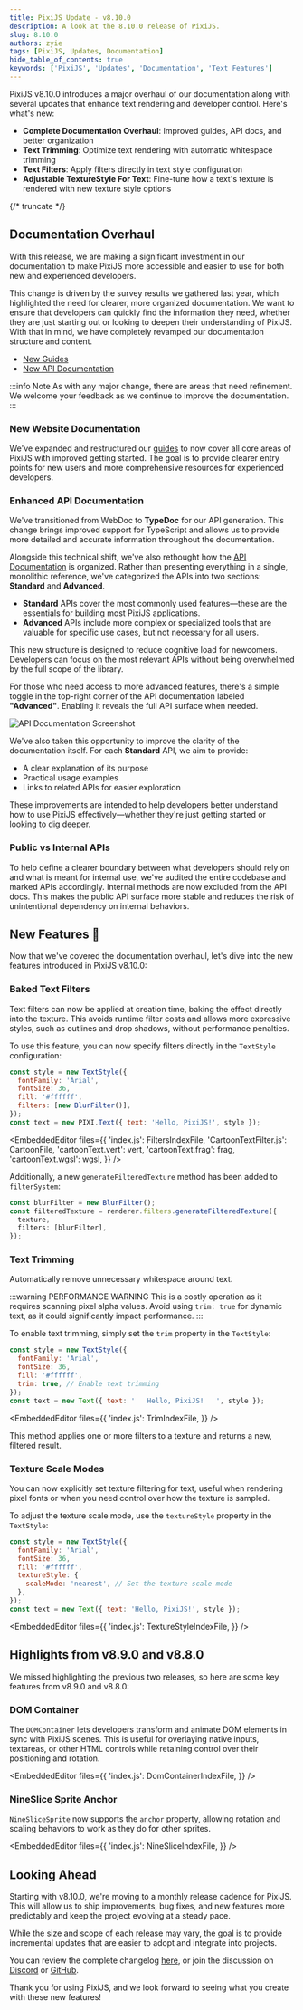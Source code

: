 ```yaml
---
title: PixiJS Update - v8.10.0
description: A look at the 8.10.0 release of PixiJS.
slug: 8.10.0
authors: zyie
tags: [PixiJS, Updates, Documentation]
hide_table_of_contents: true
keywords: ['PixiJS', 'Updates', 'Documentation', 'Text Features']
---
```



PixiJS v8.10.0 introduces a major overhaul of our documentation along with several updates that enhance text rendering and developer control. Here's what's new:

- **Complete Documentation Overhaul**: Improved guides, API docs, and better organization
- **Text Trimming**: Optimize text rendering with automatic whitespace trimming
- **Text Filters**: Apply filters directly in text style configuration
- **Adjustable TextureStyle For Text**: Fine-tune how a text's texture is rendered with new texture style options

{/* truncate */}

## Documentation Overhaul

With this release, we are making a significant investment in our documentation to make PixiJS more accessible and easier to use for both new and experienced developers.

This change is driven by the survey results we gathered last year, which highlighted the need for clearer, more organized documentation. We want to ensure that developers can quickly find the information they need, whether they are just starting out or looking to deepen their understanding of PixiJS. With that in mind, we have completely revamped our documentation structure and content.

- [New Guides](/8.x/guides/getting-started/intro)
- [New API Documentation](https://pixijs.download/release/docs/index.html)

:::info Note
As with any major change, there are areas that need refinement. We welcome your feedback as we continue to improve the documentation.
:::

### New Website Documentation

We've expanded and restructured our [guides](/8.x/guides/getting-started/intro) to now cover all core areas of PixiJS with improved getting started. The goal is to provide clearer entry points for new users and more comprehensive resources for experienced developers.

### Enhanced API Documentation

We've transitioned from WebDoc to **TypeDoc** for our API generation. This change brings improved support for TypeScript and allows us to provide more detailed and accurate information throughout the documentation.

Alongside this technical shift, we've also rethought how the [API Documentation](https://pixijs.download/release/docs/index.html) is organized. Rather than presenting everything in a single, monolithic reference, we've categorized the APIs into two sections: **Standard** and **Advanced**.

- **Standard** APIs cover the most commonly used features—these are the essentials for building most PixiJS applications.
- **Advanced** APIs include more complex or specialized tools that are valuable for specific use cases, but not necessary for all users.

This new structure is designed to reduce cognitive load for newcomers. Developers can focus on the most relevant APIs without being overwhelmed by the full scope of the library.

For those who need access to more advanced features, there's a simple toggle in the top-right corner of the API documentation labeled **"Advanced"**. Enabling it reveals the full API surface when needed.

![API Documentation Screenshot](/images/blog/typedoc-advanced.png)

We've also taken this opportunity to improve the clarity of the documentation itself. For each **Standard** API, we aim to provide:

- A clear explanation of its purpose
- Practical usage examples
- Links to related APIs for easier exploration

These improvements are intended to help developers better understand how to use PixiJS effectively—whether they're just getting started or looking to dig deeper.

### Public vs Internal APIs

To help define a clearer boundary between what developers should rely on and what is meant for internal use, we've audited the entire codebase and marked APIs accordingly. Internal methods are now excluded from the API docs. This makes the public API surface more stable and reduces the risk of unintentional dependency on internal behaviors.

## New Features 🎉

Now that we've covered the documentation overhaul, let's dive into the new features introduced in PixiJS v8.10.0:

### Baked Text Filters

Text filters can now be applied at creation time, baking the effect directly into the texture. This avoids runtime filter costs and allows more expressive styles, such as outlines and drop shadows, without performance penalties.

To use this feature, you can now specify filters directly in the `TextStyle` configuration:

```js
const style = new TextStyle({
  fontFamily: 'Arial',
  fontSize: 36,
  fill: '#ffffff',
  filters: [new BlurFilter()],
});
const text = new PIXI.Text({ text: 'Hello, PixiJS!', style });
```

<EmbeddedEditor
  files={{
    'index.js': FiltersIndexFile,
    'CartoonTextFilter.js': CartoonFile,
    'cartoonText.vert': vert,
    'cartoonText.frag': frag,
    'cartoonText.wgsl': wgsl,
  }}
/>

Additionally, a new `generateFilteredTexture` method has been added to `filterSystem`:

```ts
const blurFilter = new BlurFilter();
const filteredTexture = renderer.filters.generateFilteredTexture({
  texture,
  filters: [blurFilter],
});
```

### Text Trimming

Automatically remove unnecessary whitespace around text.

:::warning PERFORMANCE WARNING
This is a costly operation as it requires scanning pixel alpha values.
Avoid using `trim: true` for dynamic text, as it could significantly impact performance.
:::

To enable text trimming, simply set the `trim` property in the `TextStyle`:

```js
const style = new TextStyle({
  fontFamily: 'Arial',
  fontSize: 36,
  fill: '#ffffff',
  trim: true, // Enable text trimming
});
const text = new Text({ text: '   Hello, PixiJS!   ', style });
```

<EmbeddedEditor
  files={{
    'index.js': TrimIndexFile,
  }}
/>

This method applies one or more filters to a texture and returns a new, filtered result.

### Texture Scale Modes

You can now explicitly set texture filtering for text, useful when rendering pixel fonts or when you need control over how the texture is sampled.

To adjust the texture scale mode, use the `textureStyle` property in the `TextStyle`:

```js
const style = new TextStyle({
  fontFamily: 'Arial',
  fontSize: 36,
  fill: '#ffffff',
  textureStyle: {
    scaleMode: 'nearest', // Set the texture scale mode
  },
});
const text = new Text({ text: 'Hello, PixiJS!', style });
```

<EmbeddedEditor
  files={{
    'index.js': TextureStyleIndexFile,
  }}
/>

## Highlights from v8.9.0 and v8.8.0

We missed highlighting the previous two releases, so here are some key features from v8.9.0 and v8.8.0:

### DOM Container

The `DOMContainer` lets developers transform and animate DOM elements in sync with PixiJS scenes. This is useful for overlaying native inputs, textareas, or other HTML controls while retaining control over their positioning and rotation.

<EmbeddedEditor
  files={{
    'index.js': DomContainerIndexFile,
  }}
/>

### NineSlice Sprite Anchor

`NineSliceSprite` now supports the `anchor` property, allowing rotation and scaling behaviors to work as they do for other sprites.

<EmbeddedEditor
  files={{
    'index.js': NineSliceIndexFile,
  }}
/>

## Looking Ahead

Starting with v8.10.0, we're moving to a monthly release cadence for PixiJS. This will allow us to ship improvements, bug fixes, and new features more predictably and keep the project evolving at a steady pace.

While the size and scope of each release may vary, the goal is to provide incremental updates that are easier to adopt and integrate into projects.

You can review the complete changelog [here](https://github.com/pixijs/pixijs/releases/tag/v8.10.0), or join the discussion on [Discord](https://discord.gg/QrnxmQUPGV) or [GitHub](https://github.com/pixijs/pixijs/discussions/new/choose).

Thank you for using PixiJS, and we look forward to seeing what you create with these new features!
